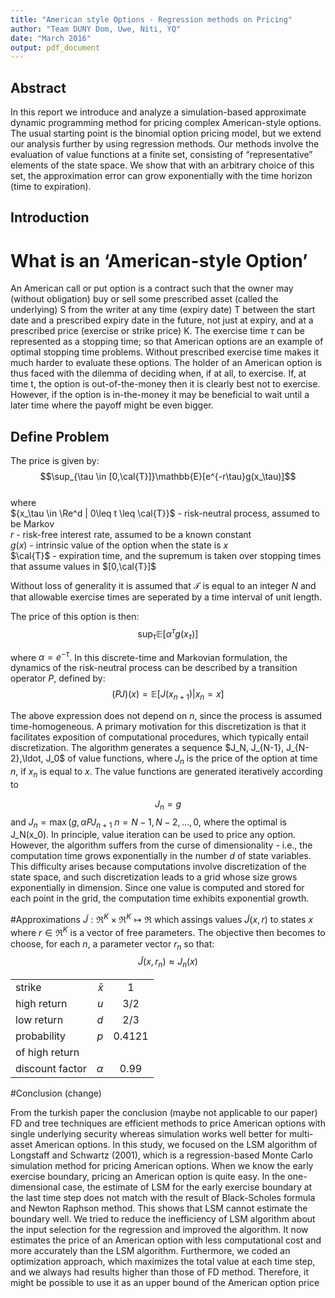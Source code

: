 ```yaml
---
title: "American style Options - Regression methods on Pricing"
author: "Team DUNY Dom, Uwe, Niti, YQ"
date: "March 2016"
output: pdf_document
---
```


## Abstract
In this report we introduce and analyze a simulation-based approximate dynamic programming method for pricing complex American-style options. The usual starting point is the binomial option pricing model, but we extend our analysis further by using regression methods. Our methods involve the evaluation of value functions at a finite set, consisting of “representative” elements of the state space. We show that with an arbitrary choice of this set, the approximation error can grow exponentially with the time horizon (time to expiration).


## Introduction 
# What is an 'American-style Option'
An American call or put option is a
contract such that the owner may (without obligation) buy or sell some prescribed
asset (called the underlying) S from the writer at any time (expiry date) T between the
start date and a prescribed expiry date in the future, not just at expiry, and at a
prescribed price (exercise or strike price) K. The exercise time $\tau$ can be represented as
a stopping time; so that American options are an example of optimal stopping time
problems.
Without prescribed exercise time makes it much harder to evaluate these options. The
holder of an American option is thus faced with the dilemma of deciding when, if at
all, to exercise. If, at time t, the option is out-of-the-money then it is clearly best not to
exercise. However, if the option is in-the-money it may be beneficial to wait until a
later time where the payoff might be even bigger. 

## Define Problem

The price is given by:  
$$\sup_{\tau \in [0,\cal{T}]}\mathbb{E}[e^{-r\tau}g(x_\tau)]$$  
where  
${x_\tau \in \Re^d | 0\leq t \leq \cal{T}}$ - risk-neutral process, assumed to be Markov    
$r$ - risk-free interest rate, assumed to be a known constant  
$g(x)$ - intrinsic value of the option when the state is $x$  
$\cal{T}$ - expiration time, and the supremum is taken over stopping times that assume values in $[0,\cal{T}]$

Without loss of generality it is assumed that $\mathcal{T}$ is equal to an integer $N$ and that allowable exercise times are seperated by a time interval of unit length.

The price of this option is then:
$$\sup_{\tau}\mathbb{E}[\alpha^{\tau}g(x_{\tau})]$$

where $\alpha = e^{-\tau}$. In this discrete-time and Markovian formulation, the dynamics of the risk-neutral process can be described by a transition operator $P$, defined by:
$$(PJ)(x) = \mathbb{E}[J(x_{n+1})| x_n=x]$$

The above expression does not depend on $n$, since the process is assumed time-homogeneous. A primary motivation for this discretization is that it facilitates exposition of computational procedures, which typically entail discretization. 
The algorithm generates a sequence $J_N, J_{N-1}, J_{N-2},\ldot, J_0$ of value functions, where $J_n$ is the price of the option at time $n$, if $x_n$ is equal to $x$. The value functions are generated iteratively according to

$$J_n = g$$
and $J_n = \max(g,\alpha PJ_{n+1}$ $n=N-1,N-2,\ldots,0$, where the optimal is J_N(x_0).
In principle, value iteration can be used to price any option. However, the algorithm suffers from the curse of dimensionality - i.e., the computation time grows exponentially in the number $d$ of state variables. This difficulty arises because computations involve discretization of the state space, and such discretization leads to a grid whose size grows exponentially in dimension. Since one value is computed and stored for each point in the grid, the computation time exhibits exponential growth.

#Approximations
$\tilde{J}:\Re^K \times \Re^K \mapsto \Re$ which assings values $\tilde{J}(x,r)$ to states $x$ where $r \in \Re^K$ is a vector of free parameters. The objective then becomes to choose, for each $n$, a parameter vector $r_n$ so that:  
$$\tilde{J}(x,r_n) \approx J_n(x)$$

--------------  ----------  --------
strike           $\bar{x}$      1
high return        $u$        3/2
low return         $d$        2/3
probability        $p$       0.4121
of high return
discount factor $\alpha$      0.99
--------------  ----------  --------

#Conclusion (change)

From the turkish paper the conclusion (maybe not applicable to our paper)
FD and tree techniques are efficient methods to price American options with single
underlying security whereas simulation works well better for multi-asset American
options. In this study, we focused on the LSM algorithm of Longstaff and Schwartz
(2001), which is a regression-based Monte Carlo simulation method for pricing American
options.
When we know the early exercise boundary, pricing an American option is quite
easy. In the one-dimensional case, the estimate of LSM for the early exercise boundary
at the last time step does not match with the result of Black-Scholes formula and
Newton Raphson method. This shows that LSM cannot estimate the boundary well.
We tried to reduce the inefficiency of LSM algorithm about the input selection for the
regression and improved the algorithm. It now estimates the price of an American
option with less computational cost and more accurately than the LSM algorithm.
Furthermore, we coded an optimization approach, which maximizes the total value at
each time step, and we always had results higher than those of FD method. Therefore,
it might be possible to use it as an upper bound of the American option price
